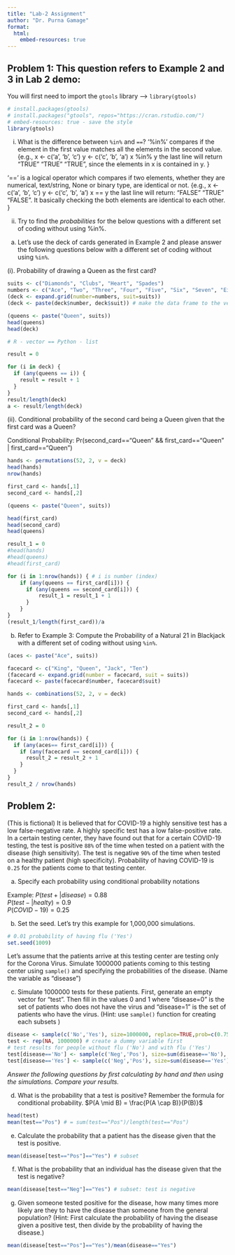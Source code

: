 ```yaml
---
title: "Lab-2 Assignment"
author: "Dr. Purna Gamage"
format: 
  html:
    embed-resources: true 
---
```


## Problem 1: This question refers to Example 2 and 3 in Lab 2 demo:

You will first need to import the `gtools` library --> `library(gtools)`
```r
# install.packages(gtools)
# install.packages("gtools", repos="https://cran.rstudio.com/")
# embed-resources: true - save the style
library(gtools)
```

i. What is the difference  between `%in%` and `==`?
'%in%' compares if the element in the first value matches all the elements in the second value.
{e.g., 
  x <- c('a', 'b', 'c')
  y <- c('c', 'b', 'a') 
  x %in% y
the last line will return "TRUE" "TRUE" "TRUE", since the elements in x is contained in y. }

'==' is a logical operator which compares if two elements, whether they are numerical, text/string, None or binary type, are identical or not. 
{e.g., 
   x <- c('a', 'b', 'c')
   y <- c('c', 'b', 'a')
   x == y 
the last line will return: "FALSE" "TRUE" "FALSE". It basically checking the both elements are identical to each other. }

ii. Try to find the _probabilities_  for the below questions with a different set of coding without using %in%. 

a. Let's use the deck of cards generated in Example 2 and please answer the following questions below with a different set of coding without using `%in%`. 

  (i). Probability of drawing a Queen as the first card?
```r
suits <- c("Diamonds", "Clubs", "Heart", "Spades")
numbers <- c("Ace", "Two", "Three", "Four", "Five", "Six", "Seven", "Eight", "Nine", "Ten", "Jack", "Queen", "King")
(deck <- expand.grid(number=numbers, suit=suits))
(deck <- paste(deck$number, deck$suit)) # make the data frame to the vector
```

```r
(queens <- paste("Queen", suits))
head(queens)
head(deck)

# R - vector == Python - list

result = 0

for (i in deck) {
  if (any(queens == i)) {
    result = result + 1
  }
}
result/length(deck)
a <- result/length(deck)
```
  
  (ii). Conditional probability of the second card being a Queen given that the first card was a Queen?

Conditional Probability: Pr(second_card=="Queen" && first_card=="Queen" | first_card=="Queen")
```r
hands <- permutations(52, 2, v = deck)
head(hands)
nrow(hands)

first_card <- hands[,1]
second_card <- hands[,2]

(queens <- paste("Queen", suits))

head(first_card)
head(second_card)
head(queens)
```


```r
result_1 = 0
#head(hands)
#head(queens)
#head(first_card)

for (i in 1:nrow(hands)) { # i is number (index)
    if (any(queens == first_card[i])) {
      if (any(queens == second_card[i])) {
          result_1 = result_1 + 1
      }
    }
}
(result_1/length(first_card))/a

```


b. Refer to Example 3: Compute the Probability of a Natural 21 in Blackjack with a different set of coding without using `%in%`. 

```r
(aces <- paste("Ace", suits))

facecard <- c("King", "Queen", "Jack", "Ten")
(facecard <- expand.grid(number = facecard, suit = suits))
facecard <- paste(facecard$number, facecard$suit)

hands <- combinations(52, 2, v = deck)

first_card <- hands[,1]
second_card <- hands[,2]

result_2 = 0

for (i in 1:nrow(hands)) {
  if (any(aces== first_card[i])) {
    if (any(facecard == second_card[i])) { 
      result_2 = result_2 + 1
    }
  }
}
result_2 / nrow(hands)

```

## Problem 2:

(This is fictional) It is believed that for COVID-19 a highly sensitive test has a low false-negative rate. A highly specific test has a low false-positive rate. In a certain testing center, they have found out that for a certain COVID-19 testing, the test is positive `88%` of the time when tested on a patient with the disease (high sensitivity). The test is negative `90%` of the time when tested on a healthy patient (high specificity). Probability of having COVID-19 is `0.25` for the patients come to that testing center.

a. Specify each probability using conditional probability notations

Example: 
$P(test+|disease)=0.88$\
$P(test-|healty)=0.9$\
$P(COVID-19)=0.25$

b. Set the seed. Let's try this example for 1,000,000 simulations.
```r
# 0.01 probability of having flu ('Yes')
set.seed(1009)
```

Let's assume that the patients arrive at this testing center are testing only for the Corona Virus. Simulate 1000000 patients coming to this testing center using `sample()` and specifying the probabilities of the disease. (Name the variable as "disease")

c. Simulate 1000000 tests for these patients. First, generate an empty vector for "test". Then fill in the values 0 and 1 where "disease=0" is the set of patients who does not have the virus and "disease=1" is the set of patients who have the virus. 
(Hint: use `sample()` function for creating each subsets )

```r
disease <- sample(c('No','Yes'), size=1000000, replace=TRUE,prob=c(0.75,0.25))
test <- rep(NA, 1000000) # create a dummy variable first
# test results for people without flu ('No') and with flu ('Yes')
test[disease=='No'] <- sample(c('Neg','Pos'), size=sum(disease=='No'), replace=TRUE, prob=c(0.9,0.1))
test[disease=='Yes'] <- sample(c('Neg','Pos'), size=sum(disease=='Yes'), replace=TRUE,prob=c(0.12,0.88))
```

_Answer the following questions by first calculating by hand and then using the simulations. Compare your results._

d. What is the probability that a test is positive? Remember the formula for conditional probability. $P(A \mid B) = \frac{P(A \cap B)}{P(B)}$
```r
head(test)
mean(test=="Pos") # = sum(test=="Pos")/length(test=="Pos")
```

e. Calculate the probability that a patient has the disease given that the test is positive.
```r
mean(disease[test=="Pos"]=="Yes") # subset
```

f. What is the probability that an individual has the disease given that the test is negative?
```r
mean(disease[test=="Neg"]=="Yes") # subset: test is negative
```

g. Given someone tested positive for the disease, how many times more likely are they to have the disease than someone from the general population?
(Hint: First calculate the probability of having the disease given a positive test, then divide by the probability of having the disease.)
```r
mean(disease[test=="Pos"]=="Yes")/mean(disease=="Yes")
```


